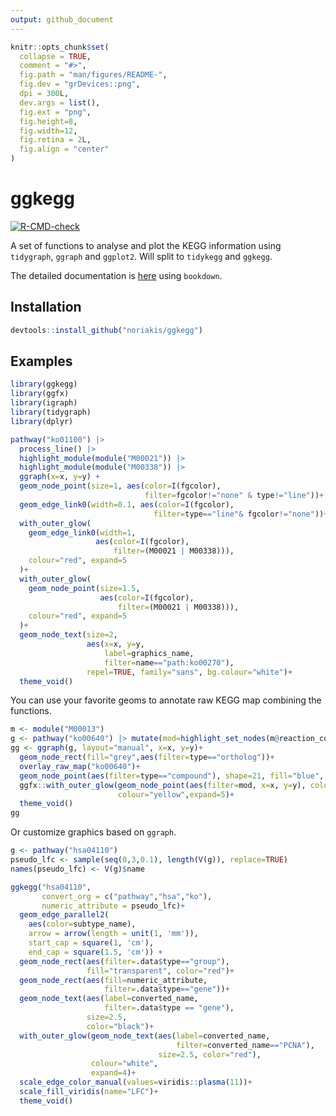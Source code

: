 ```yaml
---
output: github_document
---
```


<!-- README.md is generated from README.Rmd. Please edit that file -->

```r
knitr::opts_chunk$set(
  collapse = TRUE,
  comment = "#>",
  fig.path = "man/figures/README-",
  fig.dev = "grDevices::png",
  dpi = 300L,
  dev.args = list(),
  fig.ext = "png",
  fig.height=8,
  fig.width=12,
  fig.retina = 2L,
  fig.align = "center"
)
```

# ggkegg

<!-- badges: start -->
[![R-CMD-check](https://github.com/noriakis/ggkegg/actions/workflows/R-CMD-check.yaml/badge.svg)](https://github.com/noriakis/ggkegg/actions/workflows/R-CMD-check.yaml)
<!-- badges: end -->

A set of functions to analyse and plot the KEGG information using `tidygraph`, `ggraph` and `ggplot2`. Will split to `tidykegg` and `ggkegg`.

The detailed documentation is [here](https://noriakis.github.io/software/ggkegg) using `bookdown`.

## Installation

```r
devtools::install_github("noriakis/ggkegg")
```

## Examples

```r
library(ggkegg)
library(ggfx)
library(igraph)
library(tidygraph)
library(dplyr)

pathway("ko01100") |>
  process_line() |>
  highlight_module(module("M00021")) |>
  highlight_module(module("M00338")) |>
  ggraph(x=x, y=y) +
  geom_node_point(size=1, aes(color=I(fgcolor),
                              filter=fgcolor!="none" & type!="line"))+
  geom_edge_link0(width=0.1, aes(color=I(fgcolor),
                                filter=type=="line"& fgcolor!="none"))+
  with_outer_glow(
    geom_edge_link0(width=1,
                   aes(color=I(fgcolor),
                       filter=(M00021 | M00338))),
    colour="red", expand=5
  )+
  with_outer_glow(
    geom_node_point(size=1.5,
                    aes(color=I(fgcolor),
                        filter=(M00021 | M00338))),
    colour="red", expand=5
  )+
  geom_node_text(size=2,
                 aes(x=x, y=y,
                     label=graphics_name,
                     filter=name=="path:ko00270"),
                 repel=TRUE, family="sans", bg.colour="white")+
  theme_void()
```

You can use your favorite geoms to annotate raw KEGG map combining the functions.

```r
m <- module("M00013")
g <- pathway("ko00640") |> mutate(mod=highlight_set_nodes(m@reaction_components,how="all"))
gg <- ggraph(g, layout="manual", x=x, y=y)+
  geom_node_rect(fill="grey",aes(filter=type=="ortholog"))+
  overlay_raw_map("ko00640")+
  geom_node_point(aes(filter=type=="compound"), shape=21, fill="blue", color="black", size=2)+
  ggfx::with_outer_glow(geom_node_point(aes(filter=mod, x=x, y=y), color="red",size=2),
                        colour="yellow",expand=5)+
  theme_void()
gg
```

Or customize graphics based on `ggraph`.

```r
g <- pathway("hsa04110")
pseudo_lfc <- sample(seq(0,3,0.1), length(V(g)), replace=TRUE)
names(pseudo_lfc) <- V(g)$name

ggkegg("hsa04110",
       convert_org = c("pathway","hsa","ko"),
       numeric_attribute = pseudo_lfc)+
  geom_edge_parallel2(
    aes(color=subtype_name),
    arrow = arrow(length = unit(1, 'mm')), 
    start_cap = square(1, 'cm'),
    end_cap = square(1.5, 'cm')) + 
  geom_node_rect(aes(filter=.data$type=="group"),
                 fill="transparent", color="red")+
  geom_node_rect(aes(fill=numeric_attribute,
                     filter=.data$type=="gene"))+
  geom_node_text(aes(label=converted_name,
                     filter=.data$type == "gene"),
                 size=2.5,
                 color="black")+
  with_outer_glow(geom_node_text(aes(label=converted_name,
                                     filter=converted_name=="PCNA"),
                                 size=2.5, color="red"),
                  colour="white",
                  expand=4)+
  scale_edge_color_manual(values=viridis::plasma(11))+
  scale_fill_viridis(name="LFC")+
  theme_void()
```

